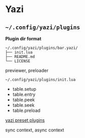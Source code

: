 # Yazi

## `~/.config/yazi/plugins`

**Plugin dir format**
```plaintext
~/.config/yazi/plugins/bar.yazi/
├── init.lua
├── README.md
└── LICENSE
```
previewer, preloader

`~/.config/yazi/plugins/init.lua`
- table.setup
- table.entry
- table.peek
- table.seek
- table.preload

[yazi preset plugins](https://github.com/sxyazi/yazi/tree/shipped/yazi-plugin/preset/plugins)

sync context, async context
